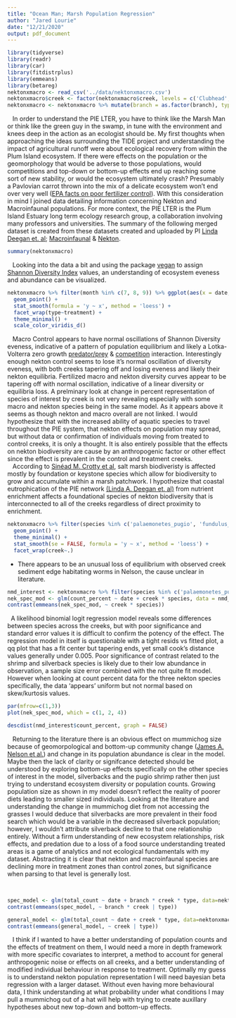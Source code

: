 ```yaml
---
title: "Ocean Man; Marsh Population Regression"
author: "Jared Lourie"
date: "12/21/2020"
output: pdf_document
---
```


```r
library(tidyverse)
library(readr)
library(car)
library(fitdistrplus)
library(emmeans)
library(betareg)
nektonxmacro <- read_csv('../data/nektonxmacro.csv')
nektonxmacro$creek <- factor(nektonxmacro$creek, levels = c('Clubhead', 'Sweeney', 'Nelson', 'West'))
nektonxmacro <- nektonxmacro %>% mutate(branch = as.factor(branch), type = as.factor(type), treatment = as.factor(treatment))
```
|    In order to understand the PIE LTER, you have to think like the Marsh Man or think like the green guy in the swamp, in tune with the environment and knees deep in the action as an ecologist should be. My first thoughts when approaching the ideas surrounding the TIDE project and understanding the impact of agricultural runoff were about ecological recovery from within the Plum Island ecosystem. If there were effects on the population or the geomorphology that would be adverse to those populations, would competitions and top-down or bottom-up effects end up reaching some sort of new stability, or would the ecosystem ultimately crash? Presumably a Pavlovian carrot thrown into the mix of a delicate ecosystem won't end over very well ([EPA facts on poor fertilizer control](https://www.epa.gov/nutrientpollution/sources-and-solutions-agriculture)). With this consideration in mind I joined data detailing information concerning Nekton and Macroinfaunal populations. For more context, the PIE LTER is the Plum Island Estuary long term ecology research group, a collaboration involving many professors and universities. The summary of the following merged dataset is created from these datasets created and uploaded by PI [Linda Deegan et. al](https://thetideproject.org/about/people/); [Macroinfaunal](https://pie-lter.ecosystems.mbl.edu/content/macroinfaunal-counts-2003-2013-marsh-cores-along-rowley-river-tidal-creeks-associated-long-t) & [Nekton](https://pie-lter.ecosystems.mbl.edu/content/nekton-species-counts-and-density-flume-net-collections-along-rowley-river-tidal-creeks-asso). 
```r
summary(nektonxmacro)
```
 
|    Looking into the data a bit and using the package [vegan](https://cran.r-project.org/web/packages/vegan/vegan.pdf) to assign [Shannon Diversity Index](https://stats.libretexts.org/Bookshelves/Applied_Statistics/Book%3A_Natural_Resources_Biometrics_(Kiernan)/10%3A_Quantitative_Measures_of_Diversity_Site_Similarity_and_Habitat_Suitability/10.01%3A_Introduction__Simpsons_Index_and_Shannon-Weiner_Index) values, an understanding of ecosystem eveness and abundance can be visualized.

```r
nektonxmacro %>% filter(month %in% c(7, 8, 9)) %>% ggplot(aes(x = date, y =  shannon, color = creek)) +
  geom_point() +
  stat_smooth(formula = 'y ~ x', method = 'loess') +
  facet_wrap(type~treatment) +
  theme_minimal() +
  scale_color_viridis_d()
```

|    Macro Control appears to have normal oscillations of Shannon Diversity eveness, indicative of a pattern of population equilibrium and likely a Lotka-Volterra zero growth [predator/prey](http://www.tiem.utk.edu/~gross/bioed/bealsmodules/predator-prey.html) & [competition](http://www.tiem.utk.edu/~gross/bioed/bealsmodules/competition.html) interaction. Interestingly enough nekton control seems to lose it's normal oscillation of diversity eveness, with both creeks tapering off and losing eveness and likely their nekton equilibria. Fertilized macro and nekton diversity curves appear to be tapering off with normal oscillation, indicative of a linear diversity or equilibria loss. A prelminary look at change in percent representation of species of interest by creek is not very revealing especially with some macro and nekton species being in the same model. As it appears above it seems as though nekton and macro overall are not linked. I would hypothesize that with the increased ability of aquatic species to travel throughout the PIE system, that nekton effects on population may spread, but without data or confirmation of individuals moving from treated to control creeks, it is only a thought. It is also entirely possible that the effects on nekton biodiversity are cause by an anthropogenic factor or other effect since the effect is prevalent in the control and treatment creeks.

|    According to [Sinéad M. Crotty et al](https://onlinelibrary-wiley-com.ezproxy.lib.umb.edu/doi/full/10.1111/ele.13146), salt marsh biodiveristy is affected mostly by foundation or keystone species which allow for biodiversity to grow and accumulate within a marsh patchwork. I hypothesize that coastal eutrophication of the PIE network [(Linda A. Deegan et. al)](https://search-proquest-com.ezproxy.lib.umb.edu/docview/1113980959?accountid=28932&clientId=46815&pq-origsite=summon) from nutrient enrichment affects a foundational species of nekton biodiversity that is interconnected to all of the creeks regardless of direct proximity to enrichment.

```r
nektonxmacro %>% filter(species %in% c('palaemonetes_pugio', 'fundulus_heteroclitus', 'streblospio_benedicti', 'manayunkia_aestuarina', 'menidia_menidia')) %>% ggplot(aes(x = date, y = count_percent, color = species)) +
  geom_point() +
  theme_minimal() +
  stat_smooth(se = FALSE, formula = 'y ~ x', method = 'loess') +
  facet_wrap(creek~.)
```
* There appears to be an unusual loss of equilibrium with observed creek sediment edge habitating worms in Nelson, the cause unclear in literature.
```r
nmd_interest <- nektonxmacro %>% filter(species %in% c('palaemonetes_pugio', 'fundulus_heteroclitus', 'menidia_menidia'))
nek_spec_mod <- glm(count_percent ~ date + creek * species, data = nmd_interest, family=binomial(logit))
contrast(emmeans(nek_spec_mod, ~ creek * species))
```

|   A likelihood binomial logit regression model reveals some differences between species across the creeks, but with poor significance and standard error values it is difficult to confirm the potency of the effect. The regression model in itself is questionable with a tight resids vs fitted plot, a qq plot that has a fit center but tapering ends, yet small cook's distance values generally under 0.005. Poor significance of contrast related to the shrimp and silverback species is likely due to their low abundance in observation, a sample size error combined with the not quite fit model. However when looking at count percent data for the three nekton species specifically, the data 'appears' uniform but not normal based on skew/kurtosis values.

```r
par(mfrow=c(1,3))
plot(nek_spec_mod, which = c(1, 2, 4))
```
```r
descdist(nmd_interest$count_percent, graph = FALSE)
```
|    Returning to the literature there is an obvious effect on mummichog size because of geomorpological and bottom-up community change ([James A. Nelson et al.](https://link-springer-com.ezproxy.lib.umb.edu/article/10.1007/s10021-018-0265-x)) and change in its population abundance is clear in the model. Maybe then the lack of clarity or signifcance detected should be understood by exploring bottom-up effects specifically on the other species of interest in the model, silverbacks and the pugio shrimp rather then just trying to understand ecosystem diversity or population counts. Growing population size as shown in my model doesn't reflect the reality of poorer diets leading to smaller sized individuals. Looking at the literature and understanding the change in mummichog diet from not accessing the grasses I would deduce that silverbacks are more prevalent in their food search which would be a variable in the decreased silverback population; however, I wouldn't attribute silverback decline to that one relationship entirely. Without a firm understanding of new ecosystem relationships, risk effects, and predation due to a loss of a food source understanding treated areas is a game of analytics and not ecological fundamentals with my dataset. Abstracting it is clear that nekton and macroinfaunal species are declining more in treatment zones than control zones, but significance when parsing to that level is generally lost.

 \

```r
spec_model <- glm(total_count ~ date + branch * creek * type, data=nektonxmacro)
contrast(emmeans(spec_model, ~ branch * creek | type))
```
```r
general_model <- glm(total_count ~ date + creek * type, data=nektonxmacro)
contrast(emmeans(general_model, ~ creek | type))
```
|    I think if I wanted to have a better understanding of population counts and the effects of treatment on them, I would need a more in depth framework with more specific covariates to interpret, a method to account for general anthropogenic noise or effects on all creeks, and a better understanding of modified individual behaviour in response to treatment. Optimally my guess is to understand nekton population representation I will need bayesian beta regression with a larger dataset. Without even having more behavioural data, I think understanding at what probability under what conditions I may pull a mummichog out of a hat will help with trying to create auxillary hypotheses about new top-down and bottom-up effects. 
